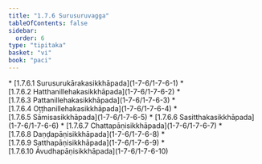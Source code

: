 ```yaml
---
title: "1.7.6 Surusuruvagga"
tableOfContents: false
sidebar:
  order: 6
type: "tipitaka"
basket: "vi"
book: "paci"
---
```



<DynamicBreadcrumb />



<TableOfContents book="paci" section="1.7.6">
* [1.7.6.1 Surusurukārakasikkhāpada](1-7-6/1-7-6-1)
* [1.7.6.2 Hatthanillehakasikkhāpada](1-7-6/1-7-6-2)
* [1.7.6.3 Pattanillehakasikkhāpada](1-7-6/1-7-6-3)
* [1.7.6.4 Oṭṭhanillehakasikkhāpada](1-7-6/1-7-6-4)
* [1.7.6.5 Sāmisasikkhāpada](1-7-6/1-7-6-5)
* [1.7.6.6 Sasitthakasikkhāpada](1-7-6/1-7-6-6)
* [1.7.6.7 Chattapāṇisikkhāpada](1-7-6/1-7-6-7)
* [1.7.6.8 Daṇḍapāṇisikkhāpada](1-7-6/1-7-6-8)
* [1.7.6.9 Satthapāṇisikkhāpada](1-7-6/1-7-6-9)
* [1.7.6.10 Āvudhapāṇisikkhāpada](1-7-6/1-7-6-10)
</TableOfContents>
